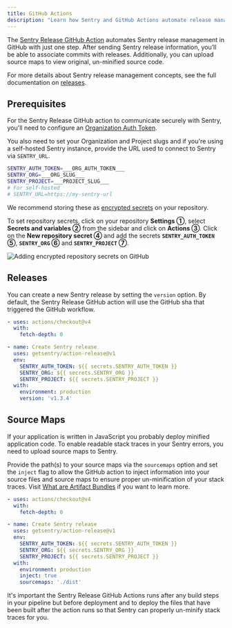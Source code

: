 ```yaml
---
title: GitHub Actions
description: "Learn how Sentry and GitHub Actions automate release management, upload source maps and help identify suspect commits."
---
```


The [Sentry Release GitHub Action](https://github.com/marketplace/actions/sentry-release) automates Sentry release management in GitHub with just one step. After sending Sentry release information, you’ll be able to associate commits with releases. Additionally, you can upload source maps to view original, un-minified source code.

For more details about Sentry release management concepts, see the full documentation on [releases](/product/releases/).

## Prerequisites

For the Sentry Release GitHub action to communicate securely with Sentry, you'll need to configure an [Organization Auth Token](https://sentry.io/orgredirect/organizations/:orgslug/settings/auth-tokens/).


You also need to set your Organization and Project slugs and if you're using a self-hosted Sentry instance, provide the URL used to connect to Sentry via `SENTRY_URL`.

<OrgAuthTokenNote />

```bash
SENTRY_AUTH_TOKEN=___ORG_AUTH_TOKEN___
SENTRY_ORG=___ORG_SLUG___
SENTRY_PROJECT=___PROJECT_SLUG___
# For self-hosted
# SENTRY_URL=https://my-sentry-url
```

We recommend storing these as [encrypted secrets](https://docs.github.com/en/actions/security-for-github-actions/security-guides/using-secrets-in-github-actions) on your repository.

To set repository secrets, click on your repository **Settings ①**, select **Secrets and variables ②** from the sidebar and click on **Actions ③**. Click on the **New repository secret ④** and add the secrets **`SENTRY_AUTH_TOKEN` ⑤**, **`SENTRY_ORG` ⑥** and **`SENTRY_PROJECT` ⑦**.

![Adding encrypted repository secrets on GitHub](../../../img/github_secrets.png)

## Releases

You can create a new Sentry release by setting the `version` option. By default, the Sentry Release GitHub action will use the GitHub sha that triggered the GitHub workflow.

```yml
- uses: actions/checkout@v4
  with:
    fetch-depth: 0

- name: Create Sentry release
  uses: getsentry/action-release@v1
  env:
    SENTRY_AUTH_TOKEN: ${{ secrets.SENTRY_AUTH_TOKEN }}
    SENTRY_ORG: ${{ secrets.SENTRY_ORG }}
    SENTRY_PROJECT: ${{ secrets.SENTRY_PROJECT }}
  with:
    environment: production
    version: 'v1.3.4'
```

## Source Maps

If your application is written in JavaScript you probably deploy minified application code. To enable readable
stack traces in your Sentry errors, you need to upload source maps to Sentry.

Provide the path(s) to your source maps via the `sourcemaps` option and set the `inject` flag to allow the GitHub
action to inject information into your source files and source maps to ensure proper un-minification of your stack traces.
Visit [What are Artifact Bundles](/platforms/javascript/sourcemaps/troubleshooting_js/artifact-bundles/) if you want to learn more.

```yml
- uses: actions/checkout@v4
  with:
    fetch-depth: 0

- name: Create Sentry release
  uses: getsentry/action-release@v1
  env:
    SENTRY_AUTH_TOKEN: ${{ secrets.SENTRY_AUTH_TOKEN }}
    SENTRY_ORG: ${{ secrets.SENTRY_ORG }}
    SENTRY_PROJECT: ${{ secrets.SENTRY_PROJECT }}
  with:
    environment: production
    inject: true
    sourcemaps: './dist'
```

<Alert>

  It's important the Sentry Release GitHub Actions runs after any build steps in your pipeline but before deployment and
  to deploy the files that have been built after the action runs so that Sentry can properly un-minify stack traces for you.

</Alert>
